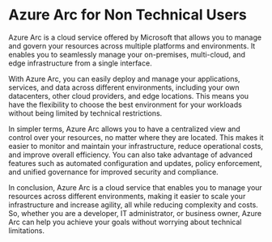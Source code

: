 

# Azure Arc for Non Technical Users

Azure Arc is a cloud service offered by Microsoft that allows you to manage and govern your resources across multiple platforms and environments. It enables you to seamlessly manage your on-premises, multi-cloud, and edge infrastructure from a single interface.

With Azure Arc, you can easily deploy and manage your applications, services, and data across different environments, including your own datacenters, other cloud providers, and edge locations. This means you have the flexibility to choose the best environment for your workloads without being limited by technical restrictions.

In simpler terms, Azure Arc allows you to have a centralized view and control over your resources, no matter where they are located. This makes it easier to monitor and maintain your infrastructure, reduce operational costs, and improve overall efficiency. You can also take advantage of advanced features such as automated configuration and updates, policy enforcement, and unified governance for improved security and compliance.

In conclusion, Azure Arc is a cloud service that enables you to manage your resources across different environments, making it easier to scale your infrastructure and increase agility, all while reducing complexity and costs.  So, whether you are a developer, IT administrator, or business owner, Azure Arc can help you achieve your goals without worrying about technical limitations. 